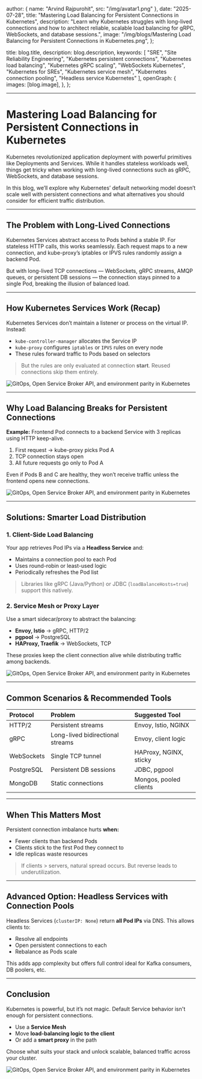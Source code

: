 
  author: { name: "Arvind Rajpurohit", src: "/img/avatar1.png" },
  date: "2025-07-28",
  title: "Mastering Load Balancing for Persistent Connections in Kubernetes",
  description:
    "Learn why Kubernetes struggles with long-lived connections and how to architect reliable, scalable load balancing for gRPC, WebSockets, and database sessions.",
  image:
    "/img/blogs/Mastering Load Balancing for Persistent Connections in Kubernetes.png",
};

  title: blog.title,
  description: blog.description,
  keywords: [
    "SRE",
    "Site Reliability Engineering",
    "Kubernetes persistent connections",
    "Kubernetes load balancing",
    "Kubernetes gRPC scaling",
    "WebSockets Kubernetes",
    "Kubernetes for SREs",
    "Kubernetes service mesh",
    "Kubernetes connection pooling",
    "Headless service Kubernetes"
  ],
  openGraph: {
    images: [blog.image],
  },
};



---

# Mastering Load Balancing for Persistent Connections in Kubernetes

Kubernetes revolutionized application deployment with powerful primitives like Deployments and Services. While it handles stateless workloads well, things get tricky when working with long-lived connections such as gRPC, WebSockets, and database sessions.

In this blog, we’ll explore why Kubernetes’ default networking model doesn’t scale well with persistent connections and what alternatives you should consider for efficient traffic distribution.

---

## The Problem with Long-Lived Connections

Kubernetes Services abstract access to Pods behind a stable IP. For stateless HTTP calls, this works seamlessly. Each request maps to a new connection, and kube-proxy’s iptables or IPVS rules randomly assign a backend Pod.

But with long-lived TCP connections — WebSockets, gRPC streams, AMQP queues, or persistent DB sessions — the connection stays pinned to a single Pod, breaking the illusion of balanced load.

---

## How Kubernetes Services Work (Recap)

Kubernetes Services don’t maintain a listener or process on the virtual IP. Instead:

- `kube-controller-manager` allocates the Service IP
- `kube-proxy` configures `iptables` or `IPVS` rules on every node
- These rules forward traffic to Pods based on selectors

> But the rules are only evaluated at connection **start**. Reused connections skip them entirely.

<div style={{ display: 'flex', justifyContent: 'center', alignItems: 'center', height: '70vh' }}>
  <img
    src="/img/blogs/Kubernetes Service Routing.png"
    alt="GitOps, Open Service Broker API, and environment parity in Kubernetes"
    style={{ width: '80%', height: '400px', objectFit: 'contain', borderRadius: '1px' }}
  />
</div>

---

## Why Load Balancing Breaks for Persistent Connections

**Example:** Frontend Pod connects to a backend Service with 3 replicas using HTTP keep-alive.

1. First request → kube-proxy picks Pod A
2. TCP connection stays open
3. All future requests go only to Pod A

Even if Pods B and C are healthy, they won’t receive traffic unless the frontend opens new connections.

<div style={{ display: 'flex', justifyContent: 'center', alignItems: 'center', height: '70vh' }}>
  <img
    src="/img/blogs/Unbalanced Traffic with Persistent Connections.png"
    alt="GitOps, Open Service Broker API, and environment parity in Kubernetes"
    style={{ width: '80%', height: '400px', objectFit: 'contain', borderRadius: '1px' }}
  />
</div>

---

## Solutions: Smarter Load Distribution

### 1. Client-Side Load Balancing

Your app retrieves Pod IPs via a **Headless Service** and:

- Maintains a connection pool to each Pod
- Uses round-robin or least-used logic
- Periodically refreshes the Pod list

> Libraries like gRPC (Java/Python) or JDBC (`loadBalanceHosts=true`) support this natively.

### 2. Service Mesh or Proxy Layer

Use a smart sidecar/proxy to abstract the balancing:

- **Envoy, Istio** → gRPC, HTTP/2
- **pgpool** → PostgreSQL
- **HAProxy, Traefik** → WebSockets, TCP

These proxies keep the client connection alive while distributing traffic among backends.

<div style={{ display: 'flex', justifyContent: 'center', alignItems: 'center', height: '70vh' }}>
  <img
    src="/img/blogs/Mesh Proxy Diagram.png"
    alt="GitOps, Open Service Broker API, and environment parity in Kubernetes"
    style={{ width: '80%', height: '400px', objectFit: 'contain', borderRadius: '1px' }}
  />
</div>

---

## Common Scenarios & Recommended Tools

| **Protocol**| **Problem**                     | **Suggested Tool**     |
|:------------|:--------------------------------|:-----------------------|
| HTTP/2      | Persistent streams              | Envoy, Istio, NGINX    |
| gRPC        | Long-lived bidirectional streams| Envoy, client logic    |
| WebSockets  | Single TCP tunnel               | HAProxy, NGINX, sticky |
| PostgreSQL  | Persistent DB sessions          | JDBC, pgpool           |
| MongoDB     | Static connections              | Mongos, pooled clients |

---

## When This Matters Most

Persistent connection imbalance hurts **when:**

- Fewer clients than backend Pods
- Clients stick to the first Pod they connect to
- Idle replicas waste resources

> If clients > servers, natural spread occurs. But reverse leads to underutilization.

---

## Advanced Option: Headless Services with Connection Pools

Headless Services (`clusterIP: None`) return **all Pod IPs** via DNS. This allows clients to:

- Resolve all endpoints
- Open persistent connections to each
- Rebalance as Pods scale

This adds app complexity but offers full control ideal for Kafka consumers, DB poolers, etc.

---

## Conclusion

Kubernetes is powerful, but it’s not magic. Default Service behavior isn't enough for persistent connections.

- Use a **Service Mesh**
- Move **load-balancing logic to the client**
- Or add a **smart proxy** in the path

Choose what suits your stack and unlock scalable, balanced traffic across your cluster.

<div style={{ display: 'flex', justifyContent: 'center', alignItems: 'center', height: '70vh' }}>
  <img
    src="/img/blogs/Persistent Connections Recap.png"
    alt="GitOps, Open Service Broker API, and environment parity in Kubernetes"
    style={{ width: '100%', height: '400px', objectFit: 'contain', borderRadius: '1px' }}
  />
</div>


